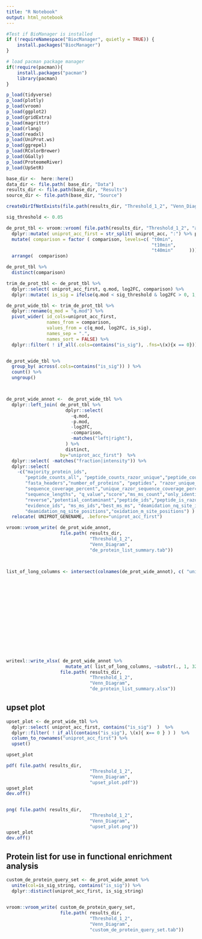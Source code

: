 ```yaml
---
title: "R Notebook"
output: html_notebook
---
```


```r


#Test if BioManager is installed 
if (!requireNamespace("BiocManager", quietly = TRUE)) {
    install.packages("BiocManager")
}

# load pacman package manager
if(!require(pacman)){
    install.packages("pacman")
    library(pacman)
}

p_load(tidyverse)
p_load(plotly)
p_load(vroom)
p_load(ggplot2)
p_load(gridExtra)
p_load(magrittr)
p_load(rlang)
p_load(readxl)
p_load(UniProt.ws)
p_load(ggrepel)
p_load(RColorBrewer)
p_load(GGally)
p_load(ProteomeRiver)
p_load(UpSetR)

```

```r
base_dir <-  here::here() 
data_dir <- file.path( base_dir, "Data")
results_dir <- file.path(base_dir, "Results")
source_dir <- file.path(base_dir, "Source")

createDirIfNotExists(file.path(results_dir, "Threshold_1_2", "Venn_Diagram"))

sig_threshold <- 0.05

```

```r

de_prot_tbl <- vroom::vroom( file.path(results_dir, "Threshold_1_2", "annot_proteins", "de_proteins_long_annot.tsv")) %>% 
  dplyr::mutate( uniprot_acc_first = str_split( uniprot_acc, ":") %>% purrr::map_chr(1)) %>%
  mutate( comparison = factor ( comparison, levels=c( "t0min",				
                                                      "t10min",
                                                      "t40min"		))) %>%
  arrange(  comparison)

de_prot_tbl %>%
  distinct(comparison)

```

```r
trim_de_prot_tbl <- de_prot_tbl %>%
  dplyr::select( uniprot_acc_first, q.mod, log2FC, comparison) %>%
  dplyr::mutate( is_sig = ifelse(q.mod < sig_threshold & log2FC > 0, 1, 0 ))

```

```r
de_prot_wide_tbl <- trim_de_prot_tbl %>%
  dplyr::rename(q_mod = "q.mod") %>%
  pivot_wider( id_cols=uniprot_acc_first, 
               names_from = comparison,
               values_from = c(q_mod, log2FC, is_sig),
               names_sep = ".",
               names_sort = FALSE) %>%
  dplyr::filter( ! if_all(.cols=contains("is_sig"), .fns=\(x){x == 0})) 


de_prot_wide_tbl %>%
  group_by( across(.cols=contains("is_sig")) ) %>%
  count() %>%
  ungroup()



de_prot_wide_annot <-  de_prot_wide_tbl %>%
  dplyr::left_join( de_prot_tbl %>%
                      dplyr::select(
                        -q.mod, 
                        -p.mod,
                        -log2FC, 
                        -comparison,
                        -matches("left|right"),
                      ) %>%
                      distinct,
                    by="uniprot_acc_first")  %>%
  dplyr::select( -matches("fraction|intensity")) %>%
  dplyr::select( 
    -c("majority_protein_ids",
       "peptide_counts_all", "peptide_counts_razor_unique","peptide_counts_unique","protein_names","gene_names_maxquant" ,
       "fasta_headers","number_of_proteins", "peptides", "razor_unique_peptides","unique_peptides", 
       "sequence_coverage_percent","unique_razor_sequence_coverage_percent", "unique_sequence_coverage_percent", "mol_weight_k_da","sequence_length" ,
       "sequence_lengths", "q_value","score","ms_ms_count","only_identified_by_site" ,
       "reverse","potential_contaminant","peptide_ids","peptide_is_razor", "mod_peptide_ids", 
       "evidence_ids", "ms_ms_ids","best_ms_ms", "deamidation_nq_site_ids" , "oxidation_m_site_ids",
       "deamidation_nq_site_positions","oxidation_m_site_positions") ) %>%
  relocate( UNIPROT_GENENAME, .before="uniprot_acc_first")

vroom::vroom_write( de_prot_wide_annot, 
                    file.path( results_dir, 
                               "Threshold_1_2",
                               "Venn_Diagram",
                               "de_protein_list_summary.tab"))



list_of_long_columns <- intersect(colnames(de_prot_wide_annot), c( "uniprot_acc",
                                                                         "protein_ids",
                                                                         "protein_names",
                                                                         "ENSEMBL",
                                                                         "PROTEIN-NAMES",
                                                                         "KEYWORDS",
                                                                         "GO-ID",
                                                                         "go_biological_process",
                                                                         "go_cellular_compartment",
                                                                         "go_molecular_function",
                                                                         "reactome_term",
                                                                         "majority_protein_ids",
                                                                         "fasta_headers",
                                                                         "evidence_ids",
                                                                         "ms_ms_ids") )

writexl::write_xlsx( de_prot_wide_annot %>%
                      mutate_at( list_of_long_columns, ~substr(., 1, 32760) ), 
                    file.path( results_dir, 
                               "Threshold_1_2",
                               "Venn_Diagram",
                               "de_protein_list_summary.xlsx"))

```




## upset plot
```r

upset_plot <- de_prot_wide_tbl %>%
  dplyr::select( uniprot_acc_first, contains("is_sig")  )  %>% 
  dplyr::filter( ! if_all(contains("is_sig"), \(x){ x== 0 } ) )  %>%
  column_to_rownames("uniprot_acc_first") %>%
  upset()

upset_plot

pdf( file.path( results_dir, 
                               "Threshold_1_2",
                               "Venn_Diagram",
                               "upset_plot.pdf"))
upset_plot
dev.off()


png( file.path( results_dir, 
                               "Threshold_1_2",
                               "Venn_Diagram",
                               "upset_plot.png"))
upset_plot
dev.off()

```

## Protein list for use in functional enrichment analysis
```r

custom_de_protein_query_set <- de_prot_wide_annot %>%
  unite(col=is_sig_string, contains("is_sig")) %>%
  dplyr::distinct(uniprot_acc_first, is_sig_string) 


vroom::vroom_write( custom_de_protein_query_set, 
                    file.path( results_dir, 
                               "Threshold_1_2",
                               "Venn_Diagram",
                               "custom_de_protein_query_set.tab"))

```
